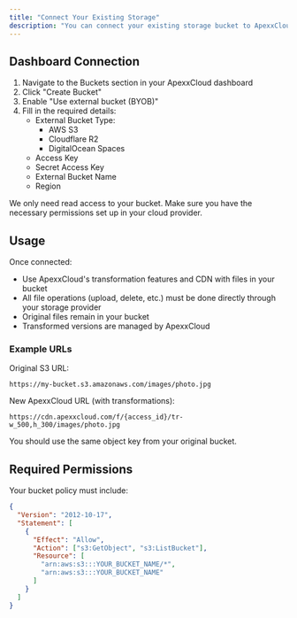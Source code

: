 ```yaml
---
title: "Connect Your Existing Storage"
description: "You can connect your existing storage bucket to ApexxCloud through our dashboard to use our transformation and CDN capabilities while maintaining your storage."
---
```


## Dashboard Connection

1. Navigate to the Buckets section in your ApexxCloud dashboard
2. Click "Create Bucket"
3. Enable "Use external bucket (BYOB)"
4. Fill in the required details:
   - External Bucket Type:
     - AWS S3
     - Cloudflare R2
     - DigitalOcean Spaces
   - Access Key
   - Secret Access Key
   - External Bucket Name
   - Region

<Note>
  We only need read access to your bucket. Make sure you have the necessary
  permissions set up in your cloud provider.
</Note>

## Usage

Once connected:

- Use ApexxCloud's transformation features and CDN with files in your bucket
- All file operations (upload, delete, etc.) must be done directly through your storage provider
- Original files remain in your bucket
- Transformed versions are managed by ApexxCloud

### Example URLs

Original S3 URL:

```
https://my-bucket.s3.amazonaws.com/images/photo.jpg
```

New ApexxCloud URL (with transformations):

```
https://cdn.apexxcloud.com/f/{access_id}/tr-w_500,h_300/images/photo.jpg
```

You should use the same object key from your original bucket.

## Required Permissions

Your bucket policy must include:

```json
{
  "Version": "2012-10-17",
  "Statement": [
    {
      "Effect": "Allow",
      "Action": ["s3:GetObject", "s3:ListBucket"],
      "Resource": [
        "arn:aws:s3:::YOUR_BUCKET_NAME/*",
        "arn:aws:s3:::YOUR_BUCKET_NAME"
      ]
    }
  ]
}
```

